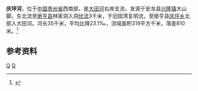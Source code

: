 {{Infobox River
  | river_name      = 庆坪河
  | image_name      = 
  | image_size      = 
  | caption         = 
  | origin          = [[贵州省|贵州省]][[安龙县|安龙县]][[兴隆镇_(安龙县)|兴隆镇]]大山脚
  | mouth           = 贵州省[[册亨县|册亨县]][[庆坪乡_(册亨县)|庆坪乡]]北[[大田河_(北盘江)|大田河]]
  | basin_countries = {{PRC}}
  | length          = 35 km
  | elevation       = 
  | mouth_elevation = 
  | discharge       = 0.67 m<sup>3</sup>/s
  | watershed       = 319 km<sup>2</sup>
}}
'''庆坪河'''，位于[[中国|中国]][[贵州省|贵州省]]西南部，是[[大田河_(北盘江)|大田河]]右岸支流，发源于安龙县[[兴隆镇_(安龙县)|兴隆镇]]大山脚，东北流至[[册亨县|册亨县]]林家洞入洞[[伏流|伏流]]3千米，于旧田湾复明流，至册亨县[[庆坪乡_(册亨县)|庆坪乡]]北部入大田河。河长35千米，平均比降23.1‰，流域面积319平方千米，落差810米。<ref name="中国河湖大典">{{cite book zh |author=《[[中国河湖大典|中国河湖大典]]》编纂委员会 |title=《中国河湖大典·珠江卷》 |format=M |edition=1 |location=北京 |publisher=中国水利水电出版社 |date=2013年1月 |pages=59页 |id= ISBN 978-7-5170-0561-2}}</ref>

==参考资料==
{{reflist}}

[[Category:北盤江水系|Q]]
[[Category:贵州河流|Q]]